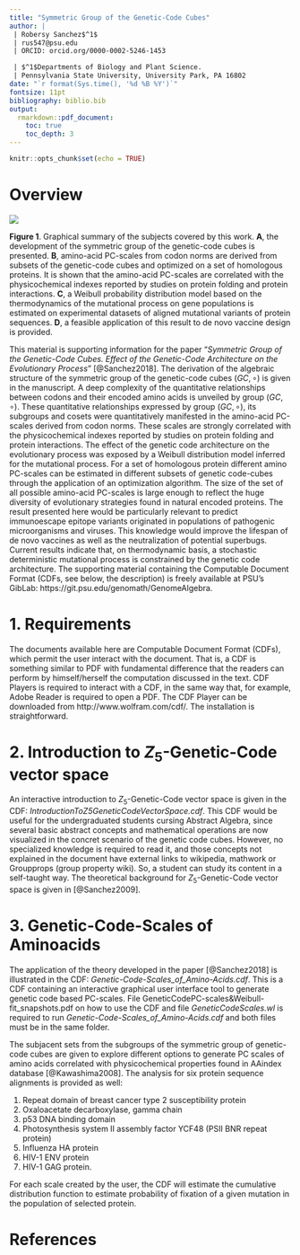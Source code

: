 ```yaml
---
title: "Symmetric Group of the Genetic-Code Cubes"
author: |
 | Robersy Sanchez$^1$
 | rus547@psu.edu
 | ORCID: orcid.org/0000-0002-5246-1453

 | $^1$Departments of Biology and Plant Science. 
 | Pennsylvania State University, University Park, PA 16802
date: "`r format(Sys.time(), '%d %B %Y')`"
fontsize: 11pt
bibliography: biblio.bib
output:
  rmarkdown::pdf_document: 
    toc: true
    toc_depth: 3
---
```

```r
knitr::opts_chunk$set(echo = TRUE)

```

# Overview 
<img src="fig/vacc.png" align="center" />

**Figure 1**. Graphical summary of the subjects covered by this work. **A**, the development of the symmetric group of the genetic-code cubes is presented. **B**, amino-acid PC-scales from codon norms are derived from subsets of the genetic-code cubes and optimized on a set of homologous proteins. It is shown that the amino-acid PC-scales are correlated with the physicochemical indexes reported by studies on protein folding and protein interactions. **C**, a Weibull probability distribution model based on the thermodynamics of the mutational process on gene populations is estimated on experimental datasets of aligned mutational variants of protein sequences. **D**, a feasible application of this result to de novo vaccine design is provided.

This material is supporting information for the paper "_Symmetric Group of the Genetic-Code Cubes. Effect of the Genetic-Code Architecture on the Evolutionary Process_" [@Sanchez2018]. The derivation of the algebraic structure of the symmetric group of the genetic-code cubes $(GC,\circ)$ is given in the manuscript. A deep complexity of the quantitative relationships between codons and their encoded amino acids is unveiled by group $(GC,\circ)$. These quantitative relationships expressed by group $(GC,\circ)$, its subgroups and cosets were quantitatively manifested in the amino-acid PC-scales derived from codon norms. These scales are strongly correlated with the physicochemical indexes reported by studies on protein folding and protein interactions. The effect of the genetic code architecture on the evolutionary process was exposed by a Weibull distribution model inferred for the mutational process. For a set of homologous protein different amino PC-scales can be estimated in different subsets of genetic code-cubes through the application of an optimization algorithm. The size of the set of all possible amino-acid PC-scales is large enough to reflect the huge diversity of evolutionary strategies found in natural encoded proteins. The result presented here would be particularly relevant to predict immunoescape epitope variants originated in populations of pathogenic microorganisms and viruses. This knowledge would improve the lifespan of de novo vaccines as well as the neutralization of potential superbugs. Current results indicate that, on thermodynamic basis, a stochastic deterministic mutational process is constrained by the genetic code architecture. The supporting material containing the Computable Document Format (CDFs, see below, the description) is freely available at PSU's GibLab: https://git.psu.edu/genomath/GenomeAlgebra.

# 1. Requirements
The documents available here are Computable Document Format (CDFs), which permit the user interact with the document. That is, a CDF is something similar to PDF with fundamental difference that the readers can perform by himself/herself the computation discussed in the text. CDF Players is required to interact with a CDF, in the same way that, for example, Adobe Reader is required to open a PDF. The CDF Player can be downloaded from http://www.wolfram.com/cdf/. The installation is straightforward. 

# 2. Introduction to $Z_5$-Genetic-Code vector space
An interactive introduction to $Z_5$-Genetic-Code vector space is given in the CDF: _IntroductionToZ5GeneticCodeVectorSpace.cdf_.  This CDF would be useful for the undergraduated students cursing Abstract Algebra, since several basic abstract concepts and mathematical operations are now visualized in the concret scenario of the genetic code cubes. However, no specialized knowledge is required to read it, and those concepts not explained in the document have external links to wikipedia, mathwork or Groupprops (group property wiki). So, a student can study its content in a self-taught way. The theoretical background for $Z_5$-Genetic-Code vector space is given in [@Sanchez2009].

# 3. Genetic-Code-Scales of Aminoacids
The application of the theory developed in the paper [@Sanchez2018] is illustrated in the CDF:   _Genetic-Code-Scales_of_Amino-Acids.cdf_. This is a CDF containing an interactive graphical user interface tool to generate genetic code based PC-scales. File GeneticCodePC-scales&Weibull-fit_snapshots.pdf on how to use the CDF and file _GeneticCodeScales.wl_ is required to run _Genetic-Code-Scales_of_Amino-Acids.cdf_ and both files must be in the same folder. 

  The subjacent sets from the subgroups of the symmetric group of genetic-code cubes are given to explore different options to generate PC scales of amino acids correlated with physicochemical properties found in AAindex database [@Kawashima2008]. The analysis for six protein sequence alignments is provided as well:  
  
  1) Repeat domain of breast cancer type 2 susceptibility protein  
  2) Oxaloacetate decarboxylase, gamma chain  
  3) p53 DNA binding domain  
  4) Photosynthesis system II assembly factor YCF48 (PSII BNR repeat protein)  
  5) Influenza HA protein  
  6) HIV-1 ENV  protein
  7) HIV-1 GAG protein. 

  For each scale created by the user, the CDF will estimate the cumulative distribution function to estimate probability of fixation of a given mutation in the population of selected protein.

# References

